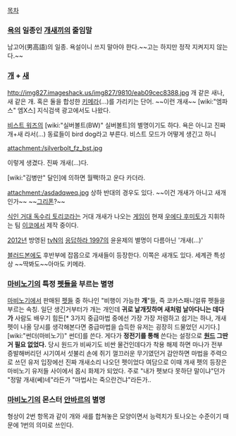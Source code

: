 [[목차]]
=== [[욕]]의 일종인 [[개새끼]]의 줄임말 ===
남고어(男高語)의 일종. 욕설이니 쓰지 말아야 한다.~~고는 하지만 정작 지켜지지 않는다.~~

=== [[개]] + [[새]] ===
http://img827.imageshack.us/img827/9810/eab09cec8388.jpg
개 같은 새나, 새 같은 개. 혹은 둘을 합성한 [[키메라]](...)를 가리키는 단어. ~~이런 개새~~
[wiki:"엠파스" 엠X스] 지식검색 광고에서도 나왔다.

[[비스트 워즈]]의 [wiki:"실버볼트(BW)" 실버볼트]의 별명이기도 하다. 욕은 아니고 진짜 개+새 라서(...) 동료들이 bird dog라고 부른다. 비스트 모드가 어떻게 생긴고 하니 

attachment:/silverbolt_fz_bst.jpg

이렇게 생겼다. 진짜 개새(...)다.

[wiki:"김병만" 달인]에 의하면 월짹!하고 운다 카더라.

attachment:/asdadqweq.jpg
상하 반대의 경우도 있다. ~~이건 개새가 아니고 새개인가~~ ~~[[그리폰]]?~~

[[식인 거대 독수리 토리코]]라는 거대 개새가 나오는 [[게임]]이 현재 [[우에다 후미토]]가 지휘하는 팀 [[이코]]에서 제작 중이다.

[[2012년]] 방영된 [[tvN]]의 [[응답하라 1997]]의 윤윤제의 별명이 다름아닌 '개새(...)'

[[블러드본]]에도 후반부에 잡몹으로 개새들이 등장한다. 이쪽은 새개도 있다. 세계관 특성상 ~~딱봐도~~아마도 키메라.
=== [[마비노기]]의 특정 [[펫]]들을 부르는 별명 ===
[[마비노기]]에서 판매된 [[펫]]들 중 하나인 "비행이 가능한 '''개'''"들, 즉 코카스패니얼류 펫들을 부르는 속칭. 일단 생긴거부터가 개는 개인데 '''귀로 날개짓하며 새처럼 날아다니는 데다가''' 
사람도 배우기 힘든[* 3가지 중급마법 중에선 가장 가장 저렴하고 쉽기는 하나, 개새펫이 나올 당시를 생각해본다면 중급마법을 습득한 유저는 굉장히 드물었던 시기다.] [wiki:"썬더(마비노기)" 썬더]를 쓴다. 게다가 '''정전기를 통해''' 쓴다는 설정으로 '''[[원드]] 그딴거 필요 없었다.''' 당시 원드가 비싸기도 비싼 물건인데다가 착용 해제 하면 마나가 전부 증발해버리던 시기여서 섯불리 손에 쥐기 껄끄러운 무기였던거 감안하면 마법을 주력으로 쓰던 유저 입장에선 진짜 개새소리 나오던 펫이었다
여담으로 이때 개새 펫의 등장은 마비노기 유저들 사이에서 몹시 화제가 되었다. 주로 "내가 펫보다 못하단 말이냐"던가 "정말 개새(쎄)네"라든가 "마법사는 죽으란건냐"라든가..

=== [[마비노기]]의 몬스터 [[안바르]]의 별명 ===
형상이 2번 항목과 같이 개와 새를 합쳐놓은 모양이면서 능력치가 토나오는 수준이기 때문에 1번의 의미로 쓰인다.
